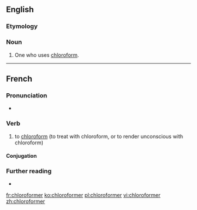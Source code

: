 ==English==

===Etymology===
{{suffix|chloroform|er|lang=en}}

===Noun===
{{en-noun}}

# One who uses [[chloroform]].

----

==French==

===Pronunciation===
* {{IPA|/klɔ.ʁɔ.fɔʁ.me/|lang=fr}}

===Verb===
{{fr-verb}}

# to [[chloroform]] (to treat with chloroform, or to render unconscious with chloroform)

====Conjugation====
{{fr-conj-auto}}

===Further reading===
* {{R:TLFi}}

[[fr:chloroformer]]
[[ko:chloroformer]]
[[pl:chloroformer]]
[[vi:chloroformer]]
[[zh:chloroformer]]